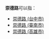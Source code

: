 '''崇德路'''可以指：

* [[崇德路_(台中市)|崇德路 (台中市)]]
* [[崇德路_(臺南市)|崇德路 (臺南市)]]
* [[崇德路_(高雄市)|崇德路 (高雄市)]]

{{disambig|Cat=街道名消歧义}}